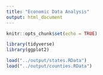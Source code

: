 ```yaml
---
title: "Economic Data Analysis"
output: html_document
---
```


```r
knitr::opts_chunk$set(echo = TRUE)
```

```r
library(tidyverse)
library(ggplot2)
```

```r
load("../output/states.RData")
load("../output/counties.RData")
```
